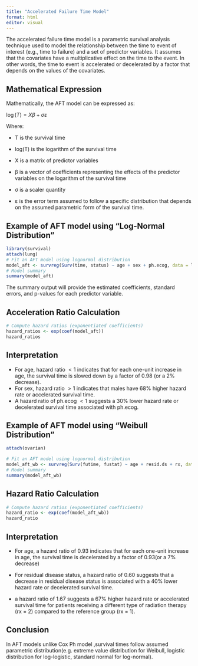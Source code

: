```yaml
---
title: "Accelerated Failure Time Model"
format: html
editor: visual
---
```


The accelerated failure time model is a parametric survival analysis technique used to model the relationship between the time to event of interest (e.g., time to failure) and a set of predictor variables. It assumes that the covariates have a multiplicative effect on the time to the event. In other words, the time to event is accelerated or decelerated by a factor that depends on the values of the covariates.

## Mathematical Expression

Mathematically, the AFT model can be expressed as:

$\log(T) = X\beta + \sigma\varepsilon$

Where:

-   T is the survival time

-   log(T) is the logarithm of the survival time

-   X is a matrix of predictor variables

-   β is a vector of coefficients representing the effects of the predictor variables on the logarithm of the survival time

-   σ is a scaler quantity

-   ε is the error term assumed to follow a specific distribution that depends on the assumed parametric form of the survival time.

## Example of AFT model using "Log-Normal Distribution"

```r
library(survival)
attach(lung)
# Fit an AFT model using lognormal distribution
model_aft <- survreg(Surv(time, status) ~ age + sex + ph.ecog, data = lung, dist = "lognormal")
# Model summary
summary(model_aft)
```

The summary output will provide the estimated coefficients, standard errors, and p-values for each predictor variable.

## Acceleration Ratio Calculation

```r
# Compute hazard ratios (exponentiated coefficients)
hazard_ratios <- exp(coef(model_aft))
hazard_ratios
```

## Interpretation

-   For age, hazard ratio $< 1$ indicates that for each one-unit increase in age, the survival time is slowed down by a factor of 0.98 (or a 2% decrease).
-   For sex, hazard ratio $> 1$ indicates that males have 68% higher hazard rate or accelerated survival time.
-   A hazard ratio of ph.ecog $< 1$ suggests a 30% lower hazard rate or decelerated survival time associated with ph.ecog.

## Example of AFT model using "Weibull Distribution"

```r
attach(ovarian)

# Fit an AFT model using lognormal distribution
model_aft_wb <- survreg(Surv(futime, fustat) ~ age + resid.ds + rx, data = ovarian, dist = "weibull")
# Model summary
summary(model_aft_wb)
```

## Hazard Ratio Calculation

```r
# Compute hazard ratios (exponentiated coefficients)
hazard_ratio <- exp(coef(model_aft_wb))
hazard_ratio
```

## Interpretation

-   For age, a hazard ratio of 0.93 indicates that for each one-unit increase in age, the survival time is decelerated by a factor of 0.93(or a 7% decrease)

-   For residual disease status, a hazard ratio of 0.60 suggests that a decrease in residual disease status is associated with a 40% lower hazard rate or decelerated survival time.

-   a hazard ratio of 1.67 suggests a 67% higher hazard rate or accelerated survival time for patients receiving a different type of radiation therapy (rx = 2) compared to the reference group (rx = 1).

## Conclusion

In AFT models unlike Cox Ph model ,survival times follow assumed parametric distribution(e.g. extreme value distribution for Weibull, logistic distribution for log-logistic, standard normal for log-normal).
